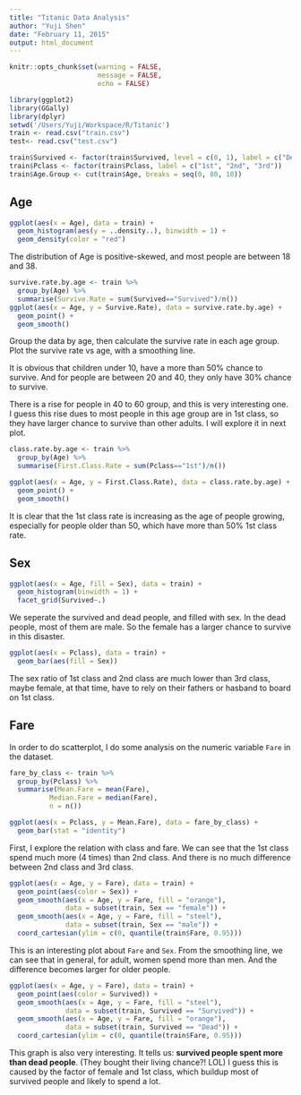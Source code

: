 ```yaml
---
title: "Titanic Data Analysis"
author: "Yuji Shen"
date: "February 11, 2015"
output: html_document
---
```


```r
knitr::opts_chunk$set(warning = FALSE,
                      message = FALSE,
                      echo = FALSE)
```

```r
library(ggplot2)
library(GGally)
library(dplyr)
setwd('/Users/Yuji/Workspace/R/Titanic')
train <- read.csv("train.csv")
test<- read.csv("test.csv")
```

```r
train$Survived <- factor(train$Survived, level = c(0, 1), label = c("Dead", "Survived"))
train$Pclass <- factor(train$Pclass, label = c("1st", "2nd", "3rd"))
train$Age.Group <- cut(train$Age, breaks = seq(0, 80, 10))
```

## Age
```r
ggplot(aes(x = Age), data = train) +
  geom_histogram(aes(y = ..density..), binwidth = 1) +
  geom_density(color = "red")
```

The distribution of Age is positive-skewed, and most people are between 18 and 38.

```r
survive.rate.by.age <- train %>%
  group_by(Age) %>%
  summarise(Survive.Rate = sum(Survived=="Survived")/n())
ggplot(aes(x = Age, y = Survive.Rate), data = survive.rate.by.age) +
  geom_point() +
  geom_smooth()
```

Group the data by age, then calculate the survive rate in each age group. Plot the survive rate vs age, with a smoothing line.

It is obvious that children under 10, have a more than 50% chance to survive. And for people are between 20 and 40, they only have 30% chance to survive.

There is a rise for people in 40 to 60 group, and this is very interesting one. I guess this rise dues to most people in this age group are in 1st class, so they have larger chance to survive than other adults. I will explore it in next plot.

```r
class.rate.by.age <- train %>%
  group_by(Age) %>%
  summarise(First.Class.Rate = sum(Pclass=="1st")/n())

ggplot(aes(x = Age, y = First.Class.Rate), data = class.rate.by.age) +
  geom_point() +
  geom_smooth()
```

It is clear that the 1st class rate is increasing as the age of people growing, especially for people older than 50, which have more than 50% 1st class rate.

## Sex
```r
ggplot(aes(x = Age, fill = Sex), data = train) +
  geom_histogram(binwidth = 1) + 
  facet_grid(Survived~.)
```

We seperate the survived and dead people, and filled with sex. In the dead people, most of them are male. So the female has a larger chance to survive in this disaster.

```r
ggplot(aes(x = Pclass), data = train) +
  geom_bar(aes(fill = Sex))
```

The sex ratio of 1st class and 2nd class are much lower than 3rd class, maybe female, at that time, have to rely on their fathers or hasband to board on 1st class.

## Fare
In order to do scatterplot, I do some analysis on the numeric variable `Fare` in the dataset.

```r
fare_by_class <- train %>%
  group_by(Pclass) %>%
  summarise(Mean.Fare = mean(Fare),
          Median.Fare = median(Fare),
          n = n())

ggplot(aes(x = Pclass, y = Mean.Fare), data = fare_by_class) +
  geom_bar(stat = "identity")
```

First, I explore the relation with class and fare. We can see that the 1st class spend much more (4 times) than 2nd class. And there is no much difference between 2nd class and 3rd class.

```r
ggplot(aes(x = Age, y = Fare), data = train) +
  geom_point(aes(color = Sex)) +
  geom_smooth(aes(x = Age, y = Fare, fill = "orange"), 
              data = subset(train, Sex == "female")) + 
  geom_smooth(aes(x = Age, y = Fare, fill = "steel"), 
              data = subset(train, Sex == "male")) +
  coord_cartesian(ylim = c(0, quantile(train$Fare, 0.95)))
```

This is an interesting plot about `Fare` and `Sex`. From the smoothing line, we can see that in general, for adult, women spend more than men. And the difference becomes larger for older people.

```r
ggplot(aes(x = Age, y = Fare), data = train) +
  geom_point(aes(color = Survived)) +
  geom_smooth(aes(x = Age, y = Fare, fill = "steel"), 
              data = subset(train, Survived == "Survived")) + 
  geom_smooth(aes(x = Age, y = Fare, fill = "orange"), 
              data = subset(train, Survived == "Dead")) +
  coord_cartesian(ylim = c(0, quantile(train$Fare, 0.95)))
```

This graph is also very interesting. It tells us: **survived people spent more than dead people**. (They bought their living chance?! LOL) I guess this is caused by the factor of female and 1st class, which buildup most of survived people and likely to spend a lot.